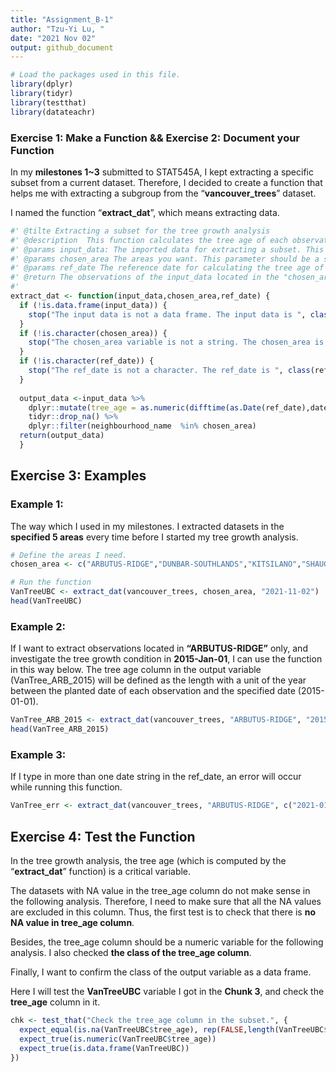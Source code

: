 ```yaml
---
title: "Assignment_B-1"
author: "Tzu-Yi Lu, "
date: "2021 Nov 02"
output: github_document
---
```


```r
# Load the packages used in this file.
library(dplyr)
library(tidyr)
library(testthat)
library(datateachr)
```

### Exercise 1: Make a Function && Exercise 2: Document your Function

In my **milestones 1~3** submitted to STAT545A, I kept extracting a specific subset from a current dataset. Therefore, I decided to create a function that helps me with extracting a subgroup from the "**vancouver_trees**" dataset.

I named the function "**extract_dat**", which means extracting data. 

```r
#' @tilte Extracting a subset for the tree growth analysis
#' @description  This function calculates the tree age of each observation in the input and then extracts a subset from it according to the specified area(s).
#' @params input_data: The imported data for extracting a subset. This parameter should be a data frame.
#' @params chosen_area The areas you want. This parameter should be a string.
#' @params ref_date The reference date for calculating the tree age of each observation. This parameter should be a string. 
#' @return The observations of the input_data located in the "chosen_area". The output will be a data frame.
#' 
extract_dat <- function(input_data,chosen_area,ref_date) {
  if (!is.data.frame(input_data)) {
    stop("The input data is not a data frame. The input data is ", class(input_data))
  }
  if (!is.character(chosen_area)) {
    stop("The chosen_area variable is not a string. The chosen_area is ", class(chosen_area))
  }
  if (!is.character(ref_date)) {
    stop("The ref_date is not a character. The ref_date is ", class(ref_date))
  }
  
  output_data <-input_data %>%
    dplyr::mutate(tree_age = as.numeric(difftime(as.Date(ref_date),date_planted))/365) %>%
    tidyr::drop_na() %>%
    dplyr::filter(neighbourhood_name  %in% chosen_area)
  return(output_data)
  }

```

## Exercise 3: Examples

### Example 1: 
The way which I used in my milestones. I extracted datasets in the **specified 5 areas** every time before I started my tree growth analysis.

```r
# Define the areas I need.
chosen_area <- c("ARBUTUS-RIDGE","DUNBAR-SOUTHLANDS","KITSILANO","SHAUGHNESSY","WEST POINT GREY")

# Run the function
VanTreeUBC <- extract_dat(vancouver_trees, chosen_area, "2021-11-02")
head(VanTreeUBC)
```

### Example 2: 

If I want to extract observations located in **"ARBUTUS-RIDGE"** only, and investigate the tree growth condition in **2015-Jan-01**, I can use the function in this way below. The tree age column in the output variable (VanTree_ARB_2015) will be defined as the length with a unit of the year between the planted date of each observation and the specified date (2015-01-01). 

```r
VanTree_ARB_2015 <- extract_dat(vancouver_trees, "ARBUTUS-RIDGE", "2015-01-01")
head(VanTree_ARB_2015)
```

### Example 3: 

If I type in more than one date string in the ref_date, an error will occur while running this function.

```r
VanTree_err <- extract_dat(vancouver_trees, "ARBUTUS-RIDGE", c("2021-01-01","2021-11-02"))
```

## Exercise 4: Test the Function

In the tree growth analysis, the tree age (which is computed by the "**extract_dat**" function) is a critical variable.

The datasets with NA value in the tree_age column do not make sense in the following analysis. Therefore, I need to make sure that all the NA values are excluded in this column. Thus, the first test is to check that there is **no NA value in tree_age column**.

Besides, the tree_age column should be a numeric variable for the following analysis. I also checked **the class of the tree_age column**.

Finally, I want to confirm the class of the output variable as a data frame. 

Here I will test the **VanTreeUBC** variable I got in the **Chunk 3**, and check the **tree_age** column in it.


```r
chk <- test_that("Check the tree_age column in the subset.", {
  expect_equal(is.na(VanTreeUBC$tree_age), rep(FALSE,length(VanTreeUBC$tree_age)))
  expect_true(is.numeric(VanTreeUBC$tree_age))
  expect_true(is.data.frame(VanTreeUBC))
})
```
